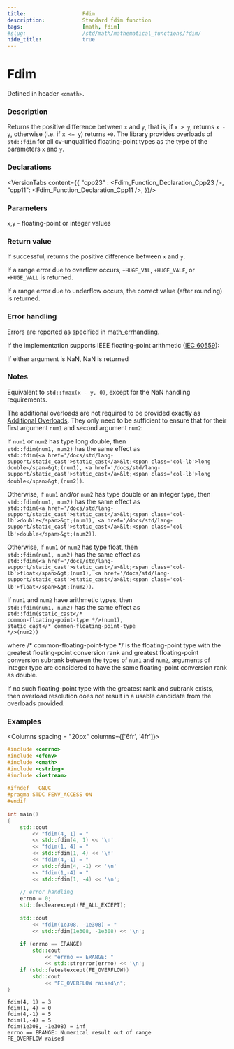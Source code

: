 ```yaml
---
title:                  Fdim
description:            Standard fdim function
tags:                   [math, fdim]
#slug:                  /std/math/mathematical_functions/fdim/
hide_title:             true
---
```





# Fdim

Defined in header `<cmath>`.

### Description

Returns the positive difference between `x` and `y`, that is, if `x > y`, returns `x - y`, 
otherwise (i.e. if `x <= y`) returns `+0`. The library provides overloads of `std::fdim` for all cv-unqualified floating-point types as the type of the parameters `x` and `y`.

### Declarations 
<VersionTabs content={{
    "cpp23" : <Fdim_Function_Declaration_Cpp23 />,
    "cpp11": <Fdim_Function_Declaration_Cpp11 />,
}}/>


### Parameters

`x`,`y` - floating-point or integer values

### Return value
If successful, returns the positive difference between `x` and `y`.

If a range error due to overflow occurs, `+HUGE_VAL`, `+HUGE_VALF`, or `+HUGE_VALL` is returned.

If a range error due to underflow occurs, the correct value (after rounding) is returned.

### Error handling

Errors are reported as specified in <a href='/docs/std/math/math_errhandling'>math_errhandling</a>.

If the implementation supports IEEE floating-point arithmetic (<a href='https://www.iso.org/standard/80985.html'>IEC 60559</a>):

If either argument is NaN, NaN is returned

### Notes

Equivalent to `std::fmax(x - y, 0)`, except for the NaN handling requirements.

The additional overloads are not required to be provided exactly as <a href='#declarations'>Additional Overloads</a>. 
They only need to be sufficient to ensure that for their first argument `num1` and second argument `num2`:

If `num1` or `num2` has type <span class='col-lb'>long double</span>, then <br/>
`std::fdim(num1, num2)` has the same effect as <br/>
`std::fdim(<a href='/docs/std/lang-support/static_cast'>static_cast</a>&lt;<span class='col-lb'>long double</span>&gt;(num1), <a href='/docs/std/lang-support/static_cast'>static_cast</a>&lt;<span class='col-lb'>long double</span>&gt;(num2))`.

Otherwise, if `num1` and/or `num2` has type <span class='col-lb'>double</span> or an integer type, then <br/>
`std::fdim(num1, num2)` has the same effect as <br/>
`std::fdim(<a href='/docs/std/lang-support/static_cast'>static_cast</a>&lt;<span class='col-lb'>double</span>&gt;(num1), <a href='/docs/std/lang-support/static_cast'>static_cast</a>&lt;<span class='col-lb'>double</span>&gt;(num2))`.

Otherwise, if `num1` or `num2` has type <span class='col-lb'>float</span>, then <br/>
`std::fdim(num1, num2)` has the same effect as <br/>
`std::fdim(<a href='/docs/std/lang-support/static_cast'>static_cast</a>&lt;<span class='col-lb'>float</span>&gt;(num1), <a href='/docs/std/lang-support/static_cast'>static_cast</a>&lt;<span class='col-lb'>float</span>&gt;(num2))`. <Until v='cpp23'></Until>

If `num1` and `num2` have arithmetic types, then <br/>
`std::fdim(num1, num2)` has the same effect as <br/> <code>std::fdim(static_cast&lt;<span class='col-d'>/\* common-floating-point-type \*/</span>&gt;(num1), static_cast&lt;<span class='col-d'>/\* common-floating-point-type \*/</span>&gt;(num2))</code>

where <span class='col-d'>/\* common-floating-point-type \*/</span> is the floating-point type with the greatest floating-point conversion rank and greatest 
floating-point conversion subrank between the types of `num1` and `num2`, arguments of integer type are considered to have the same floating-point conversion rank as <span class='col-lb'>double</span>.

If no such floating-point type with the greatest rank and subrank exists, then overload resolution does not result in a usable candidate from the overloads provided.


### Examples


<Columns spacing = "20px" columns={['6fr', '4fr']}>
<div>

```cpp
#include <cerrno>
#include <cfenv>
#include <cmath>
#include <cstring>
#include <iostream>
 
#ifndef __GNUC__
#pragma STDC FENV_ACCESS ON
#endif
 
int main()
{
    std::cout 
        << "fdim(4, 1) = " 
        << std::fdim(4, 1) << '\n'
        << "fdim(1, 4) = " 
        << std::fdim(1, 4) << '\n'
        << "fdim(4,-1) = " 
        << std::fdim(4, -1) << '\n'
        << "fdim(1,-4) = " 
        << std::fdim(1, -4) << '\n';
 
    // error handling 
    errno = 0;
    std::feclearexcept(FE_ALL_EXCEPT);
 
    std::cout 
        << "fdim(1e308, -1e308) = " 
        << std::fdim(1e308, -1e308) << '\n';
 
    if (errno == ERANGE)
        std::cout 
            << "errno == ERANGE: " 
            << std::strerror(errno) << '\n';
    if (std::fetestexcept(FE_OVERFLOW))
        std::cout 
            << "FE_OVERFLOW raised\n";
}
```

</div>

<div>

```plaintext title="Result"
fdim(4, 1) = 3
fdim(1, 4) = 0
fdim(4,-1) = 5
fdim(1,-4) = 5
fdim(1e308, -1e308) = inf
errno == ERANGE: Numerical result out of range
FE_OVERFLOW raised
```

</div>
</Columns>